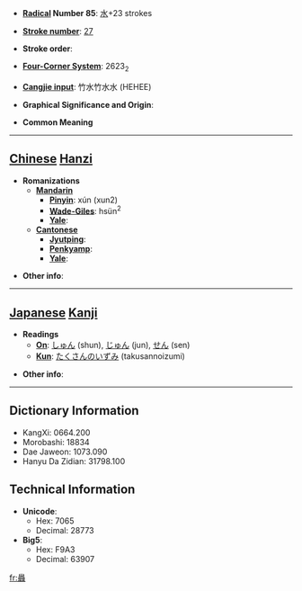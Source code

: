 * '''[[Wiktionary:Chinese radical index| Radical]] Number 85''': [[Wiktionary:Chinese radical index 水|水]]+23 strokes

* '''[[Wiktionary:Chinese total strokes index|Stroke number]]''': [[Wiktionary:Chinese total strokes index 27|27]]

* '''Stroke order''': 

* '''[[Wiktionary:Chinese four corner index|Four-Corner System]]''': 2623<sub>2</sub>

* '''[[Wiktionary:Chinese Cangjie index|Cangjie input]]''': 竹水竹水水 (HEHEE)

* '''Graphical Significance and Origin''': 

* '''Common Meaning'''

----

== [[Chinese]] [[Hanzi]] ==

* '''Romanizations'''
** '''[[Mandarin]]'''
*** '''[[Pinyin]]''': xún (xun2)
*** '''[[Wade-Giles]]''': hsün<sup>2</sup>
*** '''[[Yale]]''': 
** '''[[Cantonese]]'''
*** '''[[Jyutping]]''':
*** '''[[Penkyamp]]''': 
*** '''[[Yale]]''': 

* '''Other info''': 

----

== [[Japanese]] [[Kanji]] ==

* '''Readings'''
** '''[[On]]''': [[しゅん]] (shun), [[じゅん]] (jun), [[せん]] (sen)
** '''[[Kun]]''': [[たくさんのいずみ]] (takusannoizumi)

* '''Other info''':  

----

== Dictionary Information ==

* KangXi: 0664.200
* Morobashi: 18834
* Dae Jaweon: 1073.090
* Hanyu Da Zidian: 31798.100

== Technical Information ==

* '''Unicode''':
** Hex: 7065
** Decimal: 28773
* '''Big5''':
** Hex: F9A3
** Decimal: 63907

[[fr:灥]]